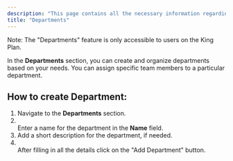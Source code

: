 ```yaml
---
description: "This page contains all the necessary information regarding the "Departments" section of the BotPenguin platform."
title: "Departments"
---
```


<Info>
  Note: The "Departments" feature is only accessible to users on the King Plan.
</Info>

In the **Departments** section, you can create and organize departments based on your needs. You can assign specific team members to a particular department.

## **How to create Department:**

1. Navigate to the **Departments** section.
2. \
   Enter a name for the department in the **Name** field.
3. Add a short description for the department, if needed.
4. \
   After filling in all the details click on the  "Add Department" button.